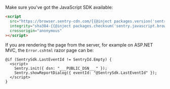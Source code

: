 Make sure you've got the JavaScript SDK available:

```html
<script
  src="https://browser.sentry-cdn.com/{{@inject packages.version('sentry.javascript.browser') }}/bundle.min.js"
  integrity="sha384-{{@inject packages.checksum('sentry.javascript.browser', 'bundle.min.js', 'sha384-base64') }}"
  crossorigin="anonymous"
></script>
```

If you are rendering the page from the server, for example on ASP.NET MVC, the `Error.cshtml` razor page can be:

```cshtml
@if (SentrySdk.LastEventId != SentryId.Empty) {
  <script>
    Sentry.init({ dsn: "___PUBLIC_DSN___" });
    Sentry.showReportDialog({ eventId: "@SentrySdk.LastEventId" });
  </script>
}
```
